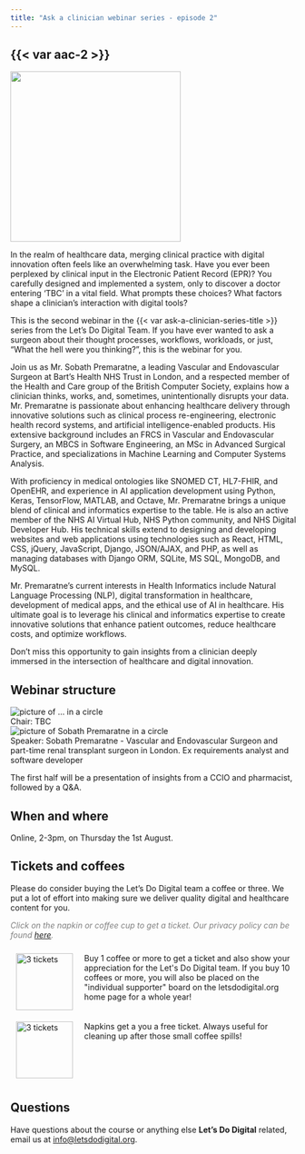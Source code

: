 ```yaml
---
title: "Ask a clinician webinar series - episode 2"
---
```


## {{< var aac-2 >}}

![](/media/surgeons.jpg){height=300px fig-align="center" fig-alt="A pill in each outstretched hand of a male doctor"}

In the realm of healthcare data, merging clinical practice with digital innovation often feels like an overwhelming task. Have you ever been perplexed by clinical input in the Electronic Patient Record (EPR)? You carefully designed and implemented a system, only to discover a doctor entering 'TBC' in a vital field. What prompts these choices? What factors shape a clinician's interaction with digital tools?

This is the second webinar in the {{< var ask-a-clinician-series-title >}} series from the Let’s Do Digital Team. If you have ever wanted to ask a surgeon about their thought processes, workflows, workloads, or just, “What the hell were you thinking?”, this is the webinar for you.

Join us as Mr. Sobath Premaratne, a leading Vascular and Endovascular Surgeon at Bart’s Health NHS Trust in London, and a respected member of the Health and Care group of the British Computer Society, explains how a clinician thinks, works, and, sometimes, unintentionally disrupts your data. Mr. Premaratne is passionate about enhancing healthcare delivery through innovative solutions such as clinical process re-engineering, electronic health record systems, and artificial intelligence-enabled products. His extensive background includes an FRCS in Vascular and Endovascular Surgery, an MBCS in Software Engineering, an MSc in Advanced Surgical Practice, and specializations in Machine Learning and Computer Systems Analysis.

With proficiency in medical ontologies like SNOMED CT, HL7-FHIR, and OpenEHR, and experience in AI application development using Python, Keras, TensorFlow, MATLAB, and Octave, Mr. Premaratne brings a unique blend of clinical and informatics expertise to the table. He is also an active member of the NHS AI Virtual Hub, NHS Python community, and NHS Digital Developer Hub. His technical skills extend to designing and developing websites and web applications using technologies such as React, HTML, CSS, jQuery, JavaScript, Django, JSON/AJAX, and PHP, as well as managing databases with Django ORM, SQLite, MS SQL, MongoDB, and MySQL.

Mr. Premaratne's current interests in Health Informatics include Natural Language Processing (NLP), digital transformation in healthcare, development of medical apps, and the ethical use of AI in healthcare. His ultimate goal is to leverage his clinical and informatics expertise to create innovative solutions that enhance patient outcomes, reduce healthcare costs, and optimize workflows.

Don't miss this opportunity to gain insights from a clinician deeply immersed in the intersection of healthcare and digital innovation.


## Webinar structure

```{=html}
<div class="agenda-container">
    <div class="agenda-row">
        <div class="agenda-image-container">
            <img src="/media/blank-face.png" alt="picture of ... in a circle" class="agenda-image">
        </div>
        <div class="agenda-text-container">
            Chair: TBC
        </div>
    </div>
</div>
<div class="agenda-container">
    <div class="agenda-row">
        <div class="agenda-image-container">
            <img src="/media/sobath-premaratne-circle.png" alt="picture of Sobath Premaratne in a circle" class="agenda-image">
        </div>
        <div class="agenda-text-container">
            Speaker: Sobath Premaratne - Vascular and Endovascular Surgeon and part-time renal transplant surgeon in London. Ex requirements analyst and software developer
        </div>
    </div>
</div>
```

The first half will be a presentation of insights from a CCIO and pharmacist, followed by a Q&A.


## When and where

Online, 2-3pm, on Thursday the 1st August.


## Tickets and coffees

Please do consider buying the Let's Do Digital team a coffee or three. We put a lot of effort into making sure we deliver quality digital and healthcare content for you.

```{=html}
<p style="color: grey; font-style: italic;">
Click on the napkin or coffee cup to get a ticket. Our privacy policy can be found <a href="https://letsdodigital.org/privacy-policy.html">here</a>.
</p>

<div style="display: flex; flex-direction: column; width: 100%;">
    <div style="display: flex; flex-direction: row;">
        <div style="display: flex; flex-direction: column; width: 20%; padding: 10px;">
            <a href="https://buymeacoffee.com/letsdodigital/e/262989" style="display: flex; justify-content: center;">
                <img src="/media/white-paper-coffee-cup.png" alt="3 tickets" style="height: 100px;">
            </a>
        </div>
        <div style="display: flex; flex-direction: column; width: 80%; padding: 10px;">
            Buy 1 coffee or more to get a  ticket and also show your appreciation for the Let's Do Digital team. If you buy 10 coffees or more, you will also be placed on the "individual supporter" board on the letsdodigital.org home page for a whole year!
        </div>
    </div>
    <div style="display: flex; flex-direction: row;">
        <div style="display: flex; flex-direction: column; width: 20%; padding: 10px;">
            <a href="https://buymeacoffee.com/letsdodigital/e/262990" style="display: flex; justify-content: center;">
                <img src="/media/green-napkin.png" alt="3 tickets" style="height: 100px;">
            </a>
        </div>
        <div style="display: flex; flex-direction: column; width: 80%; padding: 10px;">
            Napkins get a you a free ticket. Always useful for cleaning up after those small coffee spills!
        </div>
    </div>
</div>
```


## Questions

Have questions about the course or anything else **Let's Do Digital** related, email us at [info@letsdodigital.org](mailto:info@letsdodigital.org).
